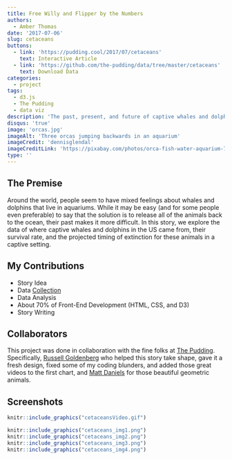 ```yaml
---
title: Free Willy and Flipper by the Numbers
authors: 
  - Amber Thomas
date: '2017-07-06'
slug: cetaceans
buttons:
  - link: 'https://pudding.cool/2017/07/cetaceans'
    text: Interactive Article
  - link: 'https://github.com/the-pudding/data/tree/master/cetaceans'
    text: Download Data
categories:
  - project
tags:
  - d3.js
  - The Pudding
  - data viz
description: 'The past, present, and future of captive whales and dolphins according to data and pop culture.'
disqus: 'true'
image: 'orcas.jpg'
imageAlt: 'Three orcas jumping backwards in an aquarium'
imageCredit: 'dennisglendal'
imageCreditLink: 'https://pixabay.com/photos/orca-fish-water-aquarium-732242/'
type: ''
---
```


## The Premise

Around the world, people seem to have mixed feelings about whales and dolphins that live in aquariums. While it may be easy (and for some people even preferable) to say that the solution is to release all of the animals back to the ocean, their past makes it more difficult. In this story, we explore the data of where captive whales and dolphins in the US came from, their survival rate, and the projected timing of extinction for these animals in a captive setting. 

## My Contributions

* Story Idea
* Data [Collection](https://github.com/polygraph-cool/cetaceans/tree/master/src/assets) 
* Data Analysis
* About 70% of Front-End Development (HTML, CSS, and D3)
* Story Writing

## Collaborators

This project was done in collaboration with the fine folks at [The Pudding](www.pudding.cool). Specifically, [Russell Goldenberg](https://twitter.com/codenberg) who helped this story take shape, gave it a fresh design, fixed some of my coding blunders, and added those great videos to the first chart, and [Matt Daniels](https://twitter.com/matthew_daniels) for those beautiful geometric animals. 

## Screenshots

```r
knitr::include_graphics("cetaceansVideo.gif")
```

```r
knitr::include_graphics("cetaceans_img1.png")
knitr::include_graphics("cetaceans_img2.png")
knitr::include_graphics("cetaceans_img3.png")
knitr::include_graphics("cetaceans_img4.png")
```
